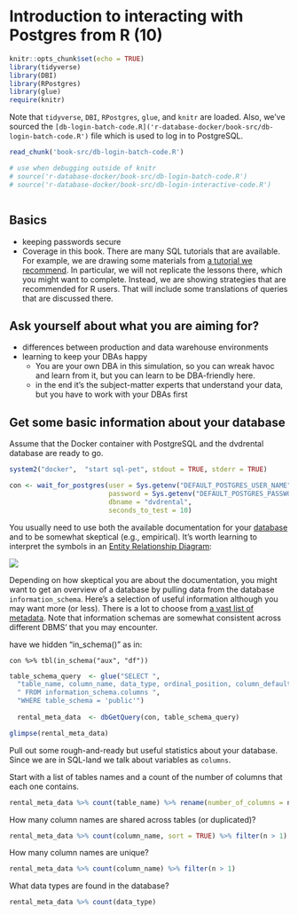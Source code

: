 # Introduction to interacting with Postgres from R (10)

```r
knitr::opts_chunk$set(echo = TRUE)
library(tidyverse)
library(DBI)
library(RPostgres)
library(glue)
require(knitr)
``` 
Note that `tidyverse`, `DBI`, `RPostgres`, `glue`, and `knitr` are loaded.  Also, we've sourced the `[db-login-batch-code.R]('r-database-docker/book-src/db-login-batch-code.R')` file which is used to log in to PostgreSQL.

```r
read_chunk('book-src/db-login-batch-code.R')

# use when debugging outside of knitr
# source('r-database-docker/book-src/db-login-batch-code.R')
# source('r-database-docker/book-src/db-login-interactive-code.R')  
```

```r

```

## Basics

* keeping passwords secure
* Coverage in this book.  There are many SQL tutorials that are available.  For example, we are drawing some materials from  [a tutorial we recommend](http://www.postgresqltutorial.com/postgresql-sample-database/).  In particular, we will not replicate the lessons there, which you might want to complete.  Instead, we are showing strategies that are recommended for R users.  That will include some translations of queries that are discussed there.

## Ask yourself about what you are aiming for?

* differences between production and data warehouse environments
* learning to keep your DBAs happy
  + You are your own DBA in this simulation, so you can wreak havoc and learn from it, but you can learn to be DBA-friendly here.
  + in the end it's the subject-matter experts that understand your data, but you have to work with your DBAs first

## Get some basic information about your database

Assume that the Docker container with PostgreSQL and the dvdrental database are ready to go.
```r
system2("docker",  "start sql-pet", stdout = TRUE, stderr = TRUE)

con <- wait_for_postgres(user = Sys.getenv("DEFAULT_POSTGRES_USER_NAME"),
                         password = Sys.getenv("DEFAULT_POSTGRES_PASSWORD"),
                         dbname = "dvdrental",
                         seconds_to_test = 10)

```

You usually need to use both the available documentation for your [database](http://www.postgresqltutorial.com/postgresql-sample-database/) and to be somewhat skeptical (e.g., empirical).  It's worth learning to interpret the symbols in an [Entity Relationship Diagram](https://en.wikipedia.org/wiki/Entity%E2%80%93relationship_model):

![](./screenshots/ER-diagram-symbols.png)

Depending on how skeptical you are about the documentation, you might want to get an overview of a database by pulling data from the database `information_schema`.  Here's a selection of useful information although you may want more (or less).  There is a lot to choose from [a vast list of metadata](https://www.postgresql.org/docs/current/static/infoschema-columns.html).  Note that information schemas are somewhat consistent across different DBMS' that you may encounter.


have we hidden "in_schema()" as in:

  `con %>% tbl(in_schema("aux", "df"))`
  
```r

table_schema_query  <- glue("SELECT ", 
  "table_name, column_name, data_type, ordinal_position, column_default, character_maximum_length", 
  " FROM information_schema.columns ", 
  "WHERE table_schema = 'public'")
 
  rental_meta_data  <- dbGetQuery(con, table_schema_query) 

glimpse(rental_meta_data)
```
Pull out some rough-and-ready but useful statistics about your database.  Since we are in SQL-land we talk about variables as `columns`.

Start with a list of tables names and a count of the number of columns that each one contains.
```r

rental_meta_data %>% count(table_name) %>% rename(number_of_columns = n) %>% as.data.frame()
```

How many column names are shared across tables (or duplicated)?
```r

rental_meta_data %>% count(column_name, sort = TRUE) %>% filter(n > 1)
```

How many column names are unique?
```r
rental_meta_data %>% count(column_name) %>% filter(n > 1)
```

What data types are found in the database?
```r

rental_meta_data %>% count(data_type)

```

